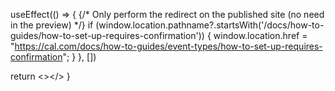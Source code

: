 
  useEffect(() => {
    {/* Only perform the redirect on the published site (no need in the preview) */}
    if (window.location.pathname?.startsWith('/docs/how-to-guides/how-to-set-up-requires-confirmation')) {
      window.location.href = "https://cal.com/docs/how-to-guides/event-types/how-to-set-up-requires-confirmation";
    }
  }, [])
  
  return <></>
}

<Redirect />
